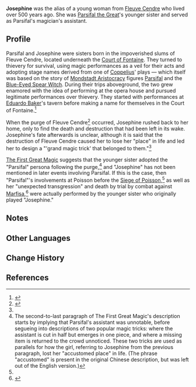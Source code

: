 {{Character Infobox
|type             = Mentioned
|image            = <!--NPC Josephine.png-->
|realname         = <!-- Optional, if different from in-game name -->
|deceased         = Past
|region           = Fontaine
|affiliation      = Fleuve Cendre
|title            = 

|ancestry         = <!-- Clan/family -->
|father           = 
|mother           = 
|spouse           = 
|sibling          = Parsifal the Great
|siblingNote      = older sister
|child            = 
|relative         = 

|voiceEN          = 
|voiceCN          = 
|voiceJP          = 
|voiceKR          = 
}}
'''Josephine''' was the alias of a young woman from [[Fleuve Cendre]] who lived over 500 years ago. She was [[Parsifal the Great]]'s younger sister and served as Parsifal's magician's assistant.

==Profile==
Parsifal and Josephine were sisters born in the impoverished slums of Fleuve Cendre, located underneath the [[Court of Fontaine]]. They turned to thievery for survival, using magic performances as a veil for their acts and adopting stage names derived from one of [[Coppelius]]' plays &mdash; which itself was based on the story of [[Mondstadt Aristocracy]] figures [[Parsifal]] and the [[Blue-Eyed Spear Witch]]. During their trips aboveground, the two grew enamored with the idea of performing at the opera house and pursued legitimate performances over thievery. They started with performances at [[Eduardo Baker]]'s tavern before making a name for themselves in the Court of Fontaine.<ref name="TFGM">{{Ref/Weapon|The First Great Magic}}</ref>

When the purge of Fleuve Cendre<ref name="FCF">{{Ref/Weapon|Fleuve Cendre Ferryman}}</ref> occurred, Josephine rushed back to her home, only to find the death and destruction that had been left in its wake. Josephine's fate afterwards is unclear, although it is said that the destruction of Fleuve Cendre caused her to lose her "place" in life and led her to design a "'grand magic trick' that belonged to them."<ref name="TFGM" />

[[The First Great Magic]] suggests that the younger sister adopted the "Parsifal" persona following the purge,<ref group="Note">The second-to-last paragraph of The First Great Magic's description starts by implying that Parsifal's assistant was unnotable, before segueing into descriptions of two popular magic tricks: where the assistant is cut in half but emerges in one piece, and where a missing item is returned to the crowd unnoticed. These two tricks are used as parallels for how the girl, referring to Josephine from the previous paragraph, lost her "accustomed place" in life. (The phrase "accustomed" is present in the original Chinese description, but was left out of the English version.)</ref> and "Josephine" has not been mentioned in later events involving Parsifal. If this is the case, then "Parsifal"'s involvements at Poisson before the [[Siege of Poisson]],<ref name="FCF" /> as well as her "unexpected transgression" and death by trial by combat against [[Marfisa]],<ref>{{Ref/Arti|Moment of Judgment}}</ref> were actually performed by the younger sister who originally played "Josephine."
<!--
===Appearance===
''(To be added.)''

==Story==
''(To be added.)''
-->
==Notes==
{{Reflist|note=1}}

==Other Languages==
{{Other Languages|default_hidden=1
|en      = Josephine
|zhs     = 约瑟芬
|zhs_rm  = Yuēsèfēn
|zht     = 約瑟芬
|zht_rm  = Yuēsèfēn
|ja      = ジョセフィーヌ
|ja_rm   = Josefiinu
|ko      = 조제핀
|es      = Joséphine
|fr      = Joséphine
|ru      = Жозефина
|th      = Josephine
|vi      = Josephine
|de      = Joséphine
|id      = Josephine
|pt      = Josephine
|tr      = Josephine
|it      = Joséphine
}}

==Change History==
{{Change History|introduced=4.0}}

==References==
{{Reflist}}